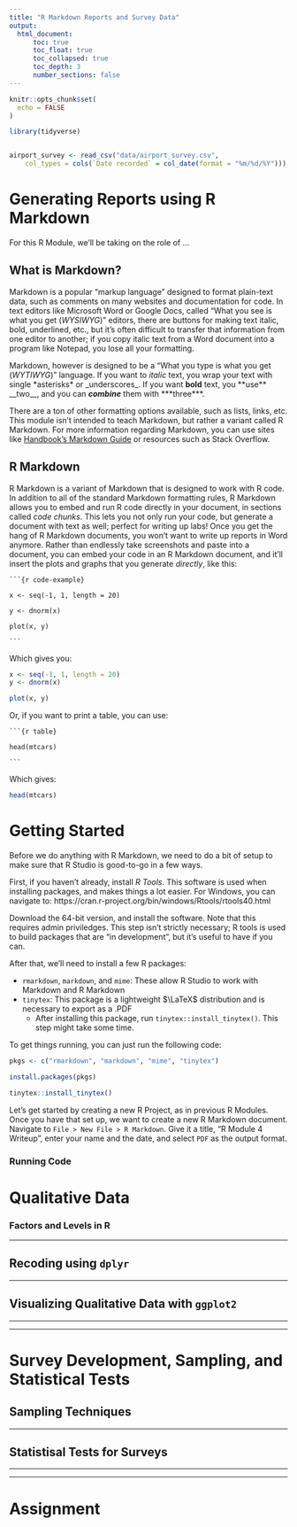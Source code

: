 ```yaml
---
title: "R Markdown Reports and Survey Data"
output:
  html_document:
      toc: true
      toc_float: true
      toc_collapsed: true
      toc_depth: 3
      number_sections: false
---
```


```r

knitr::opts_chunk$set(
  echo = FALSE
)

library(tidyverse)


airport_survey <- read_csv("data/airport_survey.csv", 
    col_types = cols(`Date recorded` = col_date(format = "%m/%d/%Y")))


```



# Generating Reports using R Markdown

For this R Module, we'll be taking on the role of ...

## What is Markdown?

Markdown is a popular "markup language" designed to format plain-text data, such as comments on many websites and documentation for code. In text editors like Microsoft Word or Google Docs, called "What you see is what you get (*WYSIWYG*)" editors, there are buttons for making text italic, bold, underlined, etc., but it's often difficult to transfer that information from one editor to another; if you copy italic text from a Word document into a program like Notepad, you lose all your formatting. 

Markdown, however is designed to be a "What you type is what you get (*WYTIWYG*)" language. If you want to *italic* text, you wrap your text with single \*asterisks\* or \_underscores\_. If you want **bold** text, you \*\*use\*\* \_\_two\_\_, and you can ***combine*** them with \*\*\*three\*\*\*.

There are a ton of other formatting options available, such as lists, links, etc. This module isn't intended to teach Markdown, but rather a variant called R Markdown. For more information regarding Markdown, you can use sites like [Handbook's Markdown Guide](https://about.gitlab.com/handbook/markdown-guide/) or resources such as Stack Overflow.

## R Markdown

R Markdown is a variant of Markdown that is designed to work with R code. In addition to all of the standard Markdown formatting rules, R Markdown allows you to embed and run R code directly in your document, in sections called *code chunks*. This lets you not only run your code, but generate a document with text as well; perfect for writing up labs! Once you get the hang of R Markdown documents, you won't want to write up reports in Word anymore. Rather than endlessly take screenshots and paste into a document, you can embed your code in an R Markdown document, and it'll insert the plots and graphs that you generate *directly*, like this:

<pre><code>```{r code-example}

x <- seq(-1, 1, length = 20)

y <- dnorm(x)

plot(x, y)

```</code></pre>

Which gives you:


```r
x <- seq(-1, 1, length = 20)
y <- dnorm(x)

plot(x, y)

```

Or, if you want to print a table, you can use:

<pre><code>```{r table}

head(mtcars)

```</code></pre>

Which gives:

```r

head(mtcars)

```


# Getting Started

Before we do anything with R Markdown, we need to do a bit of setup to make sure that R Studio is good-to-go in a few ways. 

First, if you haven't already, install *R Tools*. This software is used when installing packages, and makes things a lot easier. For Windows, you can navigate to:
  https://cran.r-project.org/bin/windows/Rtools/rtools40.html

Download the 64-bit version, and install the software. Note that this requires admin priviledges. This step isn't strictly necessary; R tools is used to build packages that are "in development", but it's useful to have if you can.

After that, we'll need to install a few R packages:

  - `rmarkdown`, `markdown`, and `mime`: These allow R Studio to work with Markdown and R Markdown
  - `tinytex`: This package is a lightweight $\LaTeX$ distribution and is necessary to export as a .PDF
    - After installing this package, run `tinytex::install_tinytex()`. This step might take some time. 
  

To get things running, you can just run the following code:

```r
pkgs <- c("rmarkdown", "markdown", "mime", "tinytex")

install.packages(pkgs)

tinytex::install_tinytex()

```



Let's get started by creating a new R Project, as in previous R Modules. Once you have that set up, we want to create a new R Markdown document. Navigate to `File > New File > R Markdown`. Give it a title, "R Module 4 Writeup", enter your name and the date, and select `PDF` as the output format. 



### Running Code



# Qualitative Data

### Factors and Levels in R

***

## Recoding using `dplyr`


***

## Visualizing Qualitative Data with `ggplot2`

***
***


# Survey Development, Sampling, and Statistical Tests

## Sampling Techniques

***


## Statistisal Tests for Surveys

***
***


# Assignment
